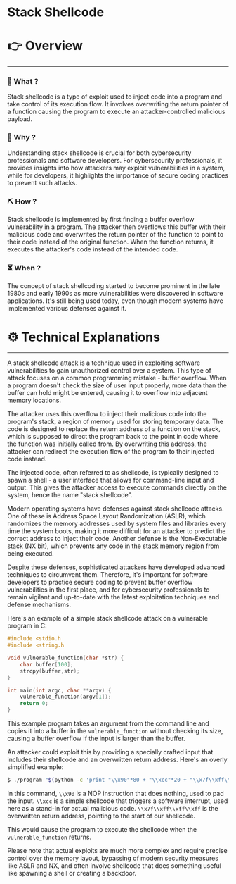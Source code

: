 # Stack Shellcode


# 👉 Overview

---

### 👀 What ?

Stack shellcode is a type of exploit used to inject code into a program and take control of its execution flow. It involves overwriting the return pointer of a function causing the program to execute an attacker-controlled malicious payload.


### 🧐 Why ?

Understanding stack shellcode is crucial for both cybersecurity professionals and software developers. For cybersecurity professionals, it provides insights into how attackers may exploit vulnerabilities in a system, while for developers, it highlights the importance of secure coding practices to prevent such attacks.


### ⛏️ How ?

Stack shellcode is implemented by first finding a buffer overflow vulnerability in a program. The attacker then overflows this buffer with their malicious code and overwrites the return pointer of the function to point to their code instead of the original function. When the function returns, it executes the attacker's code instead of the intended code.


### ⏳ When ?

The concept of stack shellcoding started to become prominent in the late 1980s and early 1990s as more vulnerabilities were discovered in software applications. It's still being used today, even though modern systems have implemented various defenses against it.


# ⚙️ Technical Explanations

---

A stack shellcode attack is a technique used in exploiting software vulnerabilities to gain unauthorized control over a system. This type of attack focuses on a common programming mistake - buffer overflow. When a program doesn't check the size of user input properly, more data than the buffer can hold might be entered, causing it to overflow into adjacent memory locations.

The attacker uses this overflow to inject their malicious code into the program's stack, a region of memory used for storing temporary data. The code is designed to replace the return address of a function on the stack, which is supposed to direct the program back to the point in code where the function was initially called from. By overwriting this address, the attacker can redirect the execution flow of the program to their injected code instead.

The injected code, often referred to as shellcode, is typically designed to spawn a shell - a user interface that allows for command-line input and output. This gives the attacker access to execute commands directly on the system, hence the name "stack shellcode".

Modern operating systems have defenses against stack shellcode attacks. One of these is Address Space Layout Randomization (ASLR), which randomizes the memory addresses used by system files and libraries every time the system boots, making it more difficult for an attacker to predict the correct address to inject their code. Another defense is the Non-Executable stack (NX bit), which prevents any code in the stack memory region from being executed.

Despite these defenses, sophisticated attackers have developed advanced techniques to circumvent them. Therefore, it's important for software developers to practice secure coding to prevent buffer overflow vulnerabilities in the first place, and for cybersecurity professionals to remain vigilant and up-to-date with the latest exploitation techniques and defense mechanisms.

Here's an example of a simple stack shellcode attack on a vulnerable program in C:

```c
#include <stdio.h
#include <string.h

void vulnerable_function(char *str) {
    char buffer[100];
    strcpy(buffer,str);
}

int main(int argc, char **argv) {
    vulnerable_function(argv[1]);
    return 0;
}

```

This example program takes an argument from the command line and copies it into a buffer in the `vulnerable_function` without checking its size, causing a buffer overflow if the input is larger than the buffer.

An attacker could exploit this by providing a specially crafted input that includes their shellcode and an overwritten return address. Here's an overly simplified example:

```bash
$ ./program "$(python -c 'print "\\x90"*80 + "\\xcc"*20 + "\\x7f\\xff\\xff\\xff"')"

```

In this command, `\\x90` is a NOP instruction that does nothing, used to pad the input. `\\xcc` is a simple shellcode that triggers a software interrupt, used here as a stand-in for actual malicious code. `\\x7f\\xff\\xff\\xff` is the overwritten return address, pointing to the start of our shellcode.

This would cause the program to execute the shellcode when the `vulnerable_function` returns.

Please note that actual exploits are much more complex and require precise control over the memory layout, bypassing of modern security measures like ASLR and NX, and often involve shellcode that does something useful like spawning a shell or creating a backdoor.
